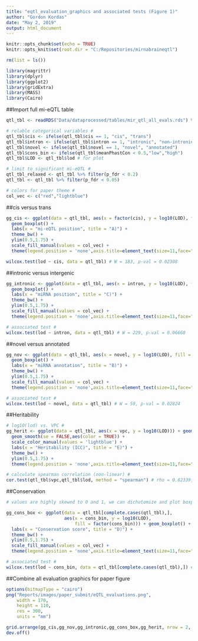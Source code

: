 ---
title: "eqtl_evaluation_graphics and associated tests (Figure 1)"
author: "Gordon Kordas"
date: "May 2, 2019"
output: html_document
---

```{r setup, include=FALSE}
knitr::opts_chunk$set(echo = TRUE)
knitr::opts_knit$set(root.dir = "C:/Repositories/mirnabraineqtl")

rm(list = ls())

library(magrittr)
library(dplyr)
library(ggplot2)
library(gridExtra)
library(MASS)
library(Cairo)
```

##Import full mi-eQTL table

```{r, table import, echo = FALSE}
qtl_tbl <- readRDS("Data/dataprocessed/tables/mir_qtl_all_evals.rds") %>% as.data.frame()

# relable categorical variables #
qtl_tbl$cis <- ifelse(qtl_tbl$cis == 1, "cis", "trans")
qtl_tbl$intron <- ifelse(qtl_tbl$intron == 1, "intronic", "non-intronic")
qtl_tbl$novel <- ifelse(qtl_tbl$novel == 1, "novel", "annotated")
qtl_tbl$cons_bin <- ifelse(qtl_tbl$meanPhastCon < 0.5,"low","high")
qtl_tbl$LOD <- qtl_tbl$lod # for plot

# limit to significant mi-eQTL #
qtl_tbl_relaxed <- qtl_tbl %>% filter(p_fdr < 0.2)
qtl_tbl <- qtl_tbl %>% filter(p_fdr < 0.05)

# colors for paper theme #
col_vec <- c("red","lightblue")
```

##cis versus trans

```{r, echo=FALSE, eval = FALSE}
gg_cis <- ggplot(data = qtl_tbl, aes(x = factor(cis), y = log10(LOD), fill = factor(cis))) + 
  geom_boxplot() + 
  labs(x = "mi-eQTL position", title = "A)") +
  theme_bw() + 
  ylim(0.5,1.75) + 
  scale_fill_manual(values = col_vec) +
  theme(legend.position = 'none',axis.title=element_text(size=11,face="bold"),plot.title = element_text(face = "bold"))

wilcox.test(lod ~ cis, data = qtl_tbl) # W = 183, p-val = 0.02308
```

##intronic versus intergenic

```{r, echo=FALSE, eval = FALSE}
gg_intronic <- ggplot(data = qtl_tbl, aes(x = intron, y = log10(LOD), fill = factor(intron))) + 
  geom_boxplot() + 
  labs(x = "miRNA position", title = "C)") +
  theme_bw() + 
  ylim(0.5,1.75) +
  scale_fill_manual(values = col_vec) +
  theme(legend.position = 'none',axis.title=element_text(size=11,face="bold"),plot.title = element_text(face = "bold"))

# associated test #
wilcox.test(lod ~ intron, data = qtl_tbl) # W = 229, p-val = 0.06668
```

##novel versus annotated

```{r, echo=FALSE, eval = FALSE}
gg_nov <- ggplot(data = qtl_tbl, aes(x = novel, y = log10(LOD), fill = factor(novel))) + 
  geom_boxplot() + 
  labs(x = "miRNA annotation", title = "B)") +
  theme_bw() + 
  ylim(0.5,1.75) +
  scale_fill_manual(values = col_vec) +
  theme(legend.position = 'none',axis.title=element_text(size=11,face="bold"),plot.title = element_text(face = "bold"))

# associated test #
wilcox.test(lod ~ novel, data = qtl_tbl) # W = 59, p-val = 0.02824
```

##Heritability

```{r, echo=FALSE,eval = FALSE}
# log10(lod) vs. VPC #
gg_herit <- ggplot(data = qtl_tbl, aes(x = vpc, y = log10(LOD))) + geom_point() + 
  geom_smooth(se = FALSE,aes(color = TRUE)) +
  scale_color_manual(values = 'lightblue') +
  labs(x = "Heritability (ICC)", title = "E)") +
  theme_bw() + 
  ylim(0.5,1.75) +
  theme(legend.position = 'none',axis.title=element_text(size=11,face="bold"),plot.title = element_text(face = "bold"))

# calculate spearman correlation (non-linear) #
cor.test(qtl_tbl$vpc,qtl_tbl$lod, method = "spearman") # rho = 0.82339, p-value = 3.67*10^-8
```

##Conservation

```{r,echo = FALSE,eval = FALSE}
# values are highly skewed to 0 and 1, we can dichotomize and plot boxplots #

gg_cons_box <- ggplot(data = qtl_tbl[complete.cases(qtl_tbl),],
                      aes(x = cons_bin, y = log10(LOD),
                          fill = factor(cons_bin))) + geom_boxplot() + 
  labs(x = "Conservation score", title = "D)") +
  theme_bw() + 
  ylim(0.5,1.75) +
  scale_fill_manual(values = col_vec) +
  theme(legend.position = 'none',axis.title=element_text(size=11,face="bold"),plot.title = element_text(face = "bold"))

# associated test #
wilcox.test(lod ~ cons_bin, data = qtl_tbl[complete.cases(qtl_tbl),]) # W = 108, p-val = 0.1687
```

##Combine all evaluation graphics for paper figure

```{R,echo = FALSE,eval = FALSE}
options(bitmapType = "cairo")
png("Reports/images/paper_submit/eQTL_evaluations.png",
    width = 170, 
    height = 110,
    res = 300, 
    units = "mm")

grid.arrange(gg_cis,gg_nov,gg_intronic,gg_cons_box,gg_herit, nrow = 2, ncol = 3)
dev.off()
```
